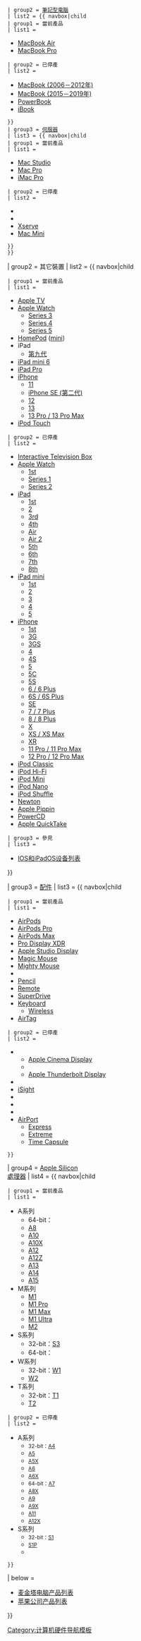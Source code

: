 {{navbox
| name = Apple hardware
| title = [[蘋果公司]]硬體
| tracking = <includeonly>no</includeonly>
| bodyclass = hlist

| group1 = [[Macintosh|Mac]]
| list1 = {{ navbox|child
 | group1 = [[桌上型電腦]]
 | list1 = {{ navbox|child
 | group1 = 當前產品
 | list1 =
* [[iMac]]
* [[Mac Mini]]
* [[Mac Studio]]
 | group2 = 已停產
 | list2 =
* [[Apple I]]
* [[Apple II series]]
* [[Apple III]]
* [[Apple Lisa]]
* {{link-en|Compact Macintosh|Compact Macintosh|Compact Macintosh}}
* {{link-en|Macintosh II series|Macintosh II series|Macintosh II series}}
* {{link-en|Macintosh SE|Macintosh SE|Macintosh SE}}
* {{link-en|Macintosh SE/30|Macintosh SE/30|Macintosh SE/30}}
* [[Macintosh Classic]]
* {{link-en|Macintosh LC |Macintosh LC |Macintosh LC }}
* {{link-en|Macintosh Quadra |Macintosh Quadra |Macintosh Quadra }}
* [[Performa|Macintosh Performa]]
* {{link-en|Macintosh Centris |Macintosh Centris |Macintosh Centris }}
* [[Power Macintosh|Power Mac]]
* [[eMac]]
 }}
 | group2 = [[筆記型電腦]]
 | list2 = {{ navbox|child
 | group1 = 當前產品
 | list1 =
* [[MacBook Air]]
* [[MacBook Pro]]
 | group2 = 已停產
 | list2 =
* [[MacBook (2006－2012年)]]
* [[MacBook (2015－2019年)]]
* [[PowerBook]]
* [[iBook]]
 }}
 | group3 = [[伺服器]]
 | list3 = {{ navbox|child
 | group1 = 當前產品
 | list1 =
* [[Mac Studio]]
* [[Mac Pro]]
* [[iMac Pro]]
 | group2 = 已停產
 | list2 =
* {{link-en|Apple Workgroup Server|Apple Workgroup Server|Apple Workgroup Server}}
* {{link-en|Apple Network Server|Apple Network Server|Apple Network Server}}
* [[Xserve]]
* [[Mac Mini]]
 }}
 }}
| group2 = 其它裝置
| list2 = {{ navbox|child
 | group1 = 當前產品
 | list1 =
* [[Apple TV]]
* [[Apple Watch]]
** [[Apple Watch Series 3|Series 3]]
** [[Apple Watch Series 4|Series 4]]
** [[Apple Watch Series 5|Series 5]]
* [[HomePod]] ([[HomePod mini|mini]])
* iPad
** [[iPad (第九代)|第九代]]
* [[iPad mini (第六代)|iPad mini 6]]
* [[iPad Pro]]
* [[iPhone]]
** [[iPhone 11|11]]
** [[iPhone SE (第二代)]]
** [[iPhone 12|12]]
** [[iPhone 13|13]]
** [[iPhone 13 Pro|13 Pro / 13 Pro Max]]
* [[iPod Touch]]

 | group2 = 已停產
 | list2 =
* [[Apple機頂盒|Interactive Television Box]]
* [[Apple Watch]]
**[[Apple Watch (第一代)|1st]]
** [[Apple Watch Series 1|Series 1]]
** [[Apple Watch Series 2|Series 2]]
* [[iPad]]
** [[iPad (第一代)|1st]]
** [[iPad 2|2]]
** [[iPad (第三代)|3rd]]
** [[iPad (第四代)|4th]]
** [[iPad Air|Air]]
** [[iPad Air 2|Air 2]]
** [[iPad (第五代)|5th]]
** [[iPad (第六代)|6th]]
** [[iPad 2019|7th]]
** [[iPad (第八代)|8th]]
* [[iPad mini]]
** [[iPad mini (第一代)|1st]]
** [[iPad mini 2|2]]
** [[iPad mini 3|3]]
** [[iPad mini 4|4]]
** [[iPad mini (第五代)|5]]
* [[iPhone]]
** [[iPhone (第一代)|1st]]
** [[iPhone 3G|3G]]
** [[iPhone 3GS|3GS]]
** [[iPhone 4|4]]
** [[iPhone 4S|4S]]
** [[iPhone 5|5]]
** [[iPhone 5C|5C]]
** [[iPhone 5S|5S]]
** [[iPhone 6|6 / 6 Plus]]
** [[iPhone 6s|6S / 6S Plus]]
** [[iPhone SE|SE]]
** [[iPhone 7|7 / 7 Plus]]
** [[iPhone 8|8 / 8 Plus]]
** [[iPhone X|X]]
** [[iPhone XS|XS / XS Max]]
** [[iPhone XR|XR]]
** [[iPhone 11 Pro|11 Pro / 11 Pro Max]]
** [[iPhone 12 Pro|12 Pro / 12 Pro Max]]
* [[iPod Classic]]
* [[iPod Hi-Fi]]
* [[iPod Mini]]
* [[iPod Nano]]
* [[iPod Shuffle]]
* [[Apple Newton|Newton]]
* [[Apple Pippin]]
* [[PowerCD]]
* [[Apple QuickTake]]

 | group3 = 參見
 | list3 =
* [[IOS和iPadOS设备列表]]
}}

| group3 = [[:Category:蘋果公司周邊設備|配件]]
| list3 = {{ navbox|child
 | group1 = 當前產品
 | list1 =
* [[AirPods]]
* [[AirPods Pro]]
* [[AirPods Max]]
* [[Pro Display XDR]]
* [[Apple Studio Display]]
* [[巧控滑鼠|Magic Mouse]]
* [[Apple Mighty Mouse|Mighty Mouse]]
* {{link-en|Magic Trackpad|Magic Trackpad|Magic Trackpad}}
* [[Apple Pencil|Pencil]]
* [[Apple遙控器|Remote]]
* [[Super Driver|SuperDrive]]
* [[蘋果標準鍵盤|Keyboard]]
** [[Apple Wireless Keyboard|Wireless]]
* [[AirTag]]
 | group2 = 已停產
 | list2 =
* {{link-en|Apple displays|Apple displays|Apple displays}}
** [[Apple Cinema Display]]
** {{link-en|Apple Studio Display (1998-2004)|Apple Studio Display (1998-2004)|Apple Studio Display (1998-2004)}}
** [[Apple Thunderbolt Display]]
* {{link-en|List of Apple drives|List of Apple drives|List of Apple drives}}
* [[iSight]]
* {{link-en|Apple Modem|Apple Modem|Apple Modem}}
* {{link-en|Category:Apple Inc. printers|:Category:Apple Inc. printers|Category:Apple Inc. printers}}
* {{link-en|Apple Scanner|Apple Scanner|Apple Scanner}}
* [[AirPort]]
** [[AirPort Express|Express]]
** [[AirPort Extreme|Extreme]]
** [[AirPort Time Capsule|Time Capsule]]
 }}

| group4 = [[Apple Silicon|Apple Silicon <br/> 處理器]]
| list4 = {{ navbox|child
 | group1 = 當前產品
 | list1 =
* A系列
** 64-bit：
** [[Apple A8|A8]]
** [[Apple A10|A10]]
** [[Apple A10X|A10X]]
** [[Apple A12 Bionic|A12]]
** [[Apple A12Z|A12Z]]
** [[Apple A13|A13]]
** [[Apple A14|A14]]
** [[Apple A15|A15]]
* M系列
** [[Apple M1|M1]]
** [[Apple M1|M1 Pro]]
** [[Apple M1|M1 Max]]
** [[Apple M1|M1 Ultra]]
** [[Apple M2|M2]]
* S系列
** 32-bit：[[Apple S3|S3]]
** 64-bit：{{link-en|Apple S4|Apple S4|S4}}
* W系列
** 32-bit：[[Apple Silicon|W1]]
** [[Apple Silicon|W2]]
* T系列
** 32-bit：[[Apple Silicon|T1]]
** [[Apple Silicon|T2]]
 | group2 = 已停產
 | list2 =
* A系列
** <small>32-bit：[[Apple A4|A4]]</small>
** <small>[[Apple A5|A5]]</small>
** <small>[[Apple A5X|A5X]]</small>
** <small>[[Apple A6|A6]]</small>
** <small>[[Apple A6X|A6X]]</small>
** <small>64-bit：[[Apple A7|A7]]</small>
** <small>[[Apple A8X|A8X]]</small>
** <small>[[Apple A9|A9]]</small>
** <small>[[Apple A9X|A9X]]</small>
** <small>[[Apple A11 Bionic|A11]]</small>
** <small>[[Apple A12X Bionic|A12X]]</small>
* S系列
** <small>32-bit：[[Apple S1|S1]]</small>
** <small>[[Apple S1|S1P]]</small>
** <small>{{link-en|Apple S2|Apple S2|S2}}</small>
 }}

| below =
* [[麦金塔电脑产品列表]]
* [[苹果公司产品列表]]

}}<noinclude>{{Documentation|Template:Apple/doc}}

[[Category:计算机硬件导航模板]]
</noinclude>